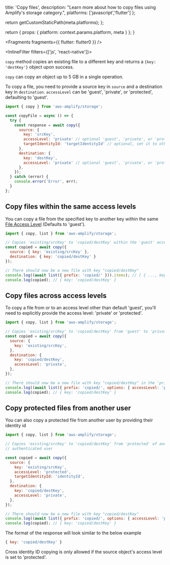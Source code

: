                   
  title: 'Copy files',
  description: "Learn more about how to copy files using Amplify's storage category.",
  platforms: ['javascript','flutter']
};

  return getCustomStaticPath(meta.platforms);
};

  return {
    props: {
      platform: context.params.platform,
      meta
    }
  };
}
          



<Fragments fragments={{ flutter: flutter0 }} />

<InlineFilter filters={['js', 'react-native']}>

`copy` method copies an existing file to a different key and returns a `{key: 'destKey'}` object upon
success.

<Callout>

`copy` can copy an object up to 5 GB in a single operation.

</Callout>

To copy a file, you need to provide a source key in `source` and a destination key in `destination`. `accessLevel` can be 'guest', 'private', or 'protected', defaulting to 'guest'.

```javascript
import { copy } from 'aws-amplify/storage';

const copyFile = async () => {
  try {
    const response = await copy({
      source: { 
        key: 'srcKey',
        accessLevel: 'private' // optional 'guest', 'private', or 'protected'. Defaults to 'guest'.
        targetIdentityId: 'targetIdentityId' // optional, set it to other user's identity ID if copy from other user
      },
      destination: { 
        key: 'destKey',
        accessLevel: 'private' // optional 'guest', 'private', or 'protected'. Defaults to 'guest'.
      },
    });
  } catch (error) {
    console.error('Error', err);
  }
};
```

## Copy files within the same access levels

You can copy a file from the specified key to another key within the same [File Access Level](/lib/storage/configureaccess) (Defaults to 'guest').

```javascript
import { copy, list } from 'aws-amplify/storage';

// Copies 'existing/srcKey' to 'copied/destKey' within the 'guest' access level
const copied = await copy({
  source: { key: 'existing/srcKey' },
  destination: { key: 'copied/destKey' }
});

// There should now be a new file with key "copied/destKey"
console.log((await list({ prefix: 'copied/' })).items); // [ { ..., key: 'copied/destKey' } ]
console.log(copied); // { key: 'copied/destKey' }
```

## Copy files across access levels

To copy a file from or to an access level other than default 'guest', you'll need to explicitly provide the access level: 'private' or 'protected'.

```javascript
import { copy, list } from 'aws-amplify/storage';

// Copies 'existing/srcKey' to 'copied/destKey' from 'guest' to 'private'
const copied = await copy({
  source: {
    key: 'existing/srcKey',
  },
  destination: {
    key: 'copied/destKey',
    accessLevel: 'private',
  },
});

// There should now be a new file with key "copied/destKey" in the 'private' level
console.log((await list({ prefix: 'copied/', options: { accessLevel: 'private' }})).items); // [ { ..., key: 'copied/destKey' } ]
console.log(copied); // { key: 'copied/destKey' }
```

## Copy protected files from another user

You can also copy a protected file from another user by providing their identity id

```javascript
import { copy, list } from 'aws-amplify/storage';

// Copies 'existing/srcKey' to 'copied/destKey' from 'protected' of another identity ID to 'private' of the current
// authenticated user

const copied = await copy({
  source: {
    key: 'existing/srcKey',
    accessLevel: 'protected',
    targetIdentityId: 'identityId',
  },
  destination: {
    key: 'copied/destKey',
    accessLevel: 'private',
  },
});

// There should now be a new file with key "copied/destKey"
console.log((await list({ prefix: 'copied/', options: { accessLevel: 'private' }})).items); // [..., key: 'copied/destKey']
console.log(copied); // { key: 'copied/destKey' }
```

The format of the response will look similar to the below example 

```javascript 
{ key: 'copied/destKey' }
```

<Callout>

Cross identity ID copying is only allowed if the source object's access level is set to 'protected'.

</Callout>

</InlineFilter>
